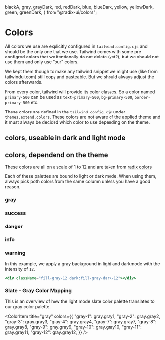   blackA,
  gray,
  grayDark,
  red,
  redDark,
  blue,
  blueDark,
  yellow,
  yellowDark,
  green,
  greenDark,
} from "@radix-ui/colors";

<Meta title="Components (next)/Colors" />

# Colors

All colors we use are explicitly configured in `tailwind.config.cjs` and should be the only one that we use. Tailwind comes with some pre configred colors that we itentionally do not delete (yet?), but we should not use them and only use "our" colors.

We kept them though to make any tailwind snippet we might use (like from tailwindui.com) still copy and pasteable. But we should always adjust the colors afterwards.

From every color, tailwind will provide its color classes. So a color named `primary-500` can be used as `text-primary-500`, `bg-primary-500`, `border-primary-500` etc.

These colors are defined in the `tailwind.config.cjs` under `themes.extend.colors`. These colors are not aware of the applied theme and it must always be decided which color to use depending on the theme.

## colors, useable in dark and light mode

<ColorPalette>
  <ColorItem
    title="primary"
    subtitle="primary brand color"
    colors={{
      "primary-50": "#EEEFFF",
      "primary-100": "#CBD1FF",
      "primary-200": "#A9B2FF",
      "primary-300": "#8793FF",
      "primary-400": "#6473FF",
      "primary-500": "#5364FF",
      "primary-600": "#4554DF",
      "primary-700": "#323C99",
      "primary-800": "#212866",
      "primary-900": "#4D5469",
    }}
  />
  <ColorItem
    title="black-alpha"
    subtitle="Shades of black with alpha channel"
    colors={{
      "black-alpha-1": blackA.blackA1,
      "black-alpha-2": blackA.blackA2,
      "black-alpha-3": blackA.blackA3,
      "black-alpha-4": blackA.blackA4,
      "black-alpha-5": blackA.blackA5,
      "black-alpha-6": blackA.blackA6,
      "black-alpha-7": blackA.blackA7,
      "black-alpha-8": blackA.blackA8,
      "black-alpha-9": blackA.blackA9,
      "black-alpha-10": blackA.blackA10,
      "black-alpha-11": blackA.blackA11,
      "black-alpha-12": blackA.blackA12,
    }}
  />
</ColorPalette>

## colors, dependend on the theme

These colors are all on a scale of 1 to 12 and are taken from [radix colors](https://www.radix-ui.com/docs/colors/palette-composition/understanding-the-scale)

Each of these palettes are bound to light or dark mode. When using them, always pick poth colors from the same column unless you have a good reason.

### gray

<ColorPalette>
  <ColorItem
    title="gray"
    subtitle="Shades of gray, only for light mode."
    colors={{
      "gray-1": gray.gray1,
      "gray-2": gray.gray2,
      "gray-3": gray.gray3,
      "gray-4": gray.gray4,
      "gray-5": gray.gray5,
      "gray-6": gray.gray6,
      "gray-7": gray.gray7,
      "gray-8": gray.gray8,
      "gray-9": gray.gray9,
      "gray-10": gray.gray10,
      "gray-11": gray.gray11,
      "gray-12": gray.gray12,
    }}
  />
  <ColorItem
    title="gray-dark"
    subtitle="Shades of gray, only for dark mode"
    colors={{
      "gray-dark-1": grayDark.gray1,
      "gray-dark-2": grayDark.gray2,
      "gray-dark-3": grayDark.gray3,
      "gray-dark-4": grayDark.gray4,
      "gray-dark-5": grayDark.gray5,
      "gray-dark-6": grayDark.gray6,
      "gray-dark-7": grayDark.gray7,
      "gray-dark-8": grayDark.gray8,
      "gray-dark-9": grayDark.gray9,
      "gray-dark-10": grayDark.gray10,
      "gray-dark-11": grayDark.gray11,
      "gray-dark-12": grayDark.gray12,
    }}
  />
</ColorPalette>

### success

<ColorPalette>
  <ColorItem
    title="success"
    subtitle="Shades of green, only for light mode."
    colors={{
      "success-1": green.green1,
      "success-2": green.green2,
      "success-3": green.green3,
      "success-4": green.green4,
      "success-5": green.green5,
      "success-6": green.green6,
      "success-7": green.green7,
      "success-8": green.green8,
      "success-9": green.green9,
      "success-10": green.green10,
      "success-11": green.green11,
      "success-12": green.green12,
    }}
  />
  <ColorItem
    title="success-dark"
    subtitle="Shades of green, only for dark mode."
    colors={{
      "success-dark-1": greenDark.green1,
      "success-dark-2": greenDark.green2,
      "success-dark-3": greenDark.green3,
      "success-dark-4": greenDark.green4,
      "success-dark-5": greenDark.green5,
      "success-dark-6": greenDark.green6,
      "success-dark-7": greenDark.green7,
      "success-dark-8": greenDark.green8,
      "success-dark-9": greenDark.green9,
      "success-dark-10": greenDark.green10,
      "success-dark-11": greenDark.green11,
      "success-dark-12": greenDark.green12,
    }}
  />
</ColorPalette>

### danger

<ColorPalette>
  <ColorItem
    title="danger"
    subtitle="Shades of red, only for light mode."
    colors={{
      "danger-1": red.red1,
      "danger-2": red.red2,
      "danger-3": red.red3,
      "danger-4": red.red4,
      "danger-5": red.red5,
      "danger-6": red.red6,
      "danger-7": red.red7,
      "danger-8": red.red8,
      "danger-9": red.red9,
      "danger-10": red.red10,
      "danger-11": red.red11,
      "danger-12": red.red12,
    }}
  />
  <ColorItem
    title="danger-dark"
    subtitle="Shades of red, only for dark mode."
    colors={{
      "danger-dark-1": redDark.red1,
      "danger-dark-2": redDark.red2,
      "danger-dark-3": redDark.red3,
      "danger-dark-4": redDark.red4,
      "danger-dark-5": redDark.red5,
      "danger-dark-6": redDark.red6,
      "danger-dark-7": redDark.red7,
      "danger-dark-8": redDark.red8,
      "danger-dark-9": redDark.red9,
      "danger-dark-10": redDark.red10,
      "danger-dark-11": redDark.red11,
      "danger-dark-12": redDark.red12,
    }}
  />
</ColorPalette>

### info

<ColorPalette>
  <ColorItem
    title="info"
    subtitle="Shades of blue, only for light mode."
    colors={{
      "info-1": blue.blue1,
      "info-2": blue.blue2,
      "info-3": blue.blue3,
      "info-4": blue.blue4,
      "info-5": blue.blue5,
      "info-6": blue.blue6,
      "info-7": blue.blue7,
      "info-8": blue.blue8,
      "info-9": blue.blue9,
      "info-10": blue.blue10,
      "info-11": blue.blue11,
      "info-12": blue.blue12,
    }}
  />
  <ColorItem
    title="info-dark"
    subtitle="Shades of blue, only for dark mode."
    colors={{
      "info-dark-1": blueDark.blue1,
      "info-dark-2": blueDark.blue2,
      "info-dark-3": blueDark.blue3,
      "info-dark-4": blueDark.blue4,
      "info-dark-5": blueDark.blue5,
      "info-dark-6": blueDark.blue6,
      "info-dark-7": blueDark.blue7,
      "info-dark-8": blueDark.blue8,
      "info-dark-9": blueDark.blue9,
      "info-dark-10": blueDark.blue10,
      "info-dark-11": blueDark.blue11,
      "info-dark-12": blueDark.blue12,
    }}
  />
</ColorPalette>

### warning

<ColorPalette>
  <ColorItem
    title="warning"
    subtitle="Shades of yellow, only for light mode."
    colors={{
      "warning-1": yellow.yellow1,
      "warning-2": yellow.yellow2,
      "warning-3": yellow.yellow3,
      "warning-4": yellow.yellow4,
      "warning-5": yellow.yellow5,
      "warning-6": yellow.yellow6,
      "warning-7": yellow.yellow7,
      "warning-8": yellow.yellow8,
      "warning-9": yellow.yellow9,
      "warning-10": yellow.yellow10,
      "warning-11": yellow.yellow11,
      "warning-12": yellow.yellow12,
    }}
  />
  <ColorItem
    title="warning-dark"
    subtitle="Shades of yellow, only for dark mode."
    colors={{
      "warning-dark-1": yellowDark.yellow1,
      "warning-dark-2": yellowDark.yellow2,
      "warning-dark-3": yellowDark.yellow3,
      "warning-dark-4": yellowDark.yellow4,
      "warning-dark-5": yellowDark.yellow5,
      "warning-dark-6": yellowDark.yellow6,
      "warning-dark-7": yellowDark.yellow7,
      "warning-dark-8": yellowDark.yellow8,
      "warning-dark-9": yellowDark.yellow9,
      "warning-dark-10": yellowDark.yellow10,
      "warning-dark-11": yellowDark.yellow11,
      "warning-dark-12": yellowDark.yellow12,
    }}
  />
</ColorPalette>

In this example, we apply a gray background in light and darkmode with the intensity of `12`.

```jsx
<div className="fill-gray-12 dark:fill-gray-dark-12"></div>
```

### Slate - Gray Color Mapping

This is an overview of how the light mode slate color palette translates to our gray color palette.

<ColorPalette>
  <ColorItem
    title="slate"
    colors={{
      "slat-e50": "#F8FAFC",
      "slate-100": "#F1F5F9",
      "slate-200": "#E2E8F0",
      "slate-300": "#CBD5E1",
      "slate-400": "#94A3B8",
      "slate-500": "#64748B",
      "slate-600": "#475569",
      "slate-700": "#334155",
      "slate-800": "#1E293B",
      "slate-900": "#0F1D2A",
    }}
  />

  <ColorItem
    title="gray"
    colors={{
      "gray-1": gray.gray1,
      "gray-2": gray.gray2,
      "gray-3": gray.gray3,
      "gray-4": gray.gray4,
      "gray-7": gray.gray7,
      "gray-8": gray.gray8,
      "gray-9": gray.gray9,
      "gray-10": gray.gray10,
      "gray-11": gray.gray11,
      "gray-12": gray.gray12,
    }}
  />
</ColorPalette>
